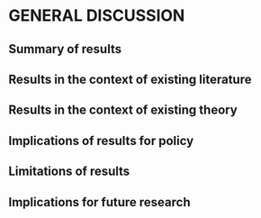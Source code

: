 # GENERAL DISCUSSION

## Summary of results

## Results in the context of existing literature

## Results in the context of existing theory

## Implications of results for policy

## Limitations of results

## Implications for future research
